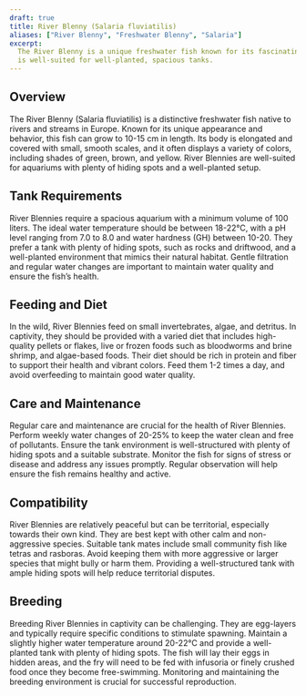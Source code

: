 ```yaml
---
draft: true
title: River Blenny (Salaria fluviatilis)
aliases: ["River Blenny", "Freshwater Blenny", "Salaria"]
excerpt:
  The River Blenny is a unique freshwater fish known for its fascinating behavior and appearance. Native to Europe, it
  is well-suited for well-planted, spacious tanks.
---
```


## Overview

The River Blenny (Salaria fluviatilis) is a distinctive freshwater fish native to rivers and streams in Europe. Known
for its unique appearance and behavior, this fish can grow to 10-15 cm in length. Its body is elongated and covered with
small, smooth scales, and it often displays a variety of colors, including shades of green, brown, and yellow. River
Blennies are well-suited for aquariums with plenty of hiding spots and a well-planted setup.

## Tank Requirements

River Blennies require a spacious aquarium with a minimum volume of 100 liters. The ideal water temperature should be
between 18-22°C, with a pH level ranging from 7.0 to 8.0 and water hardness (GH) between 10-20. They prefer a tank with
plenty of hiding spots, such as rocks and driftwood, and a well-planted environment that mimics their natural habitat.
Gentle filtration and regular water changes are important to maintain water quality and ensure the fish’s health.

## Feeding and Diet

In the wild, River Blennies feed on small invertebrates, algae, and detritus. In captivity, they should be provided with
a varied diet that includes high-quality pellets or flakes, live or frozen foods such as bloodworms and brine shrimp,
and algae-based foods. Their diet should be rich in protein and fiber to support their health and vibrant colors. Feed
them 1-2 times a day, and avoid overfeeding to maintain good water quality.

## Care and Maintenance

Regular care and maintenance are crucial for the health of River Blennies. Perform weekly water changes of 20-25% to
keep the water clean and free of pollutants. Ensure the tank environment is well-structured with plenty of hiding spots
and a suitable substrate. Monitor the fish for signs of stress or disease and address any issues promptly. Regular
observation will help ensure the fish remains healthy and active.

## Compatibility

River Blennies are relatively peaceful but can be territorial, especially towards their own kind. They are best kept
with other calm and non-aggressive species. Suitable tank mates include small community fish like tetras and rasboras.
Avoid keeping them with more aggressive or larger species that might bully or harm them. Providing a well-structured
tank with ample hiding spots will help reduce territorial disputes.

## Breeding

Breeding River Blennies in captivity can be challenging. They are egg-layers and typically require specific conditions
to stimulate spawning. Maintain a slightly higher water temperature around 20-22°C and provide a well-planted tank with
plenty of hiding spots. The fish will lay their eggs in hidden areas, and the fry will need to be fed with infusoria or
finely crushed food once they become free-swimming. Monitoring and maintaining the breeding environment is crucial for
successful reproduction.
